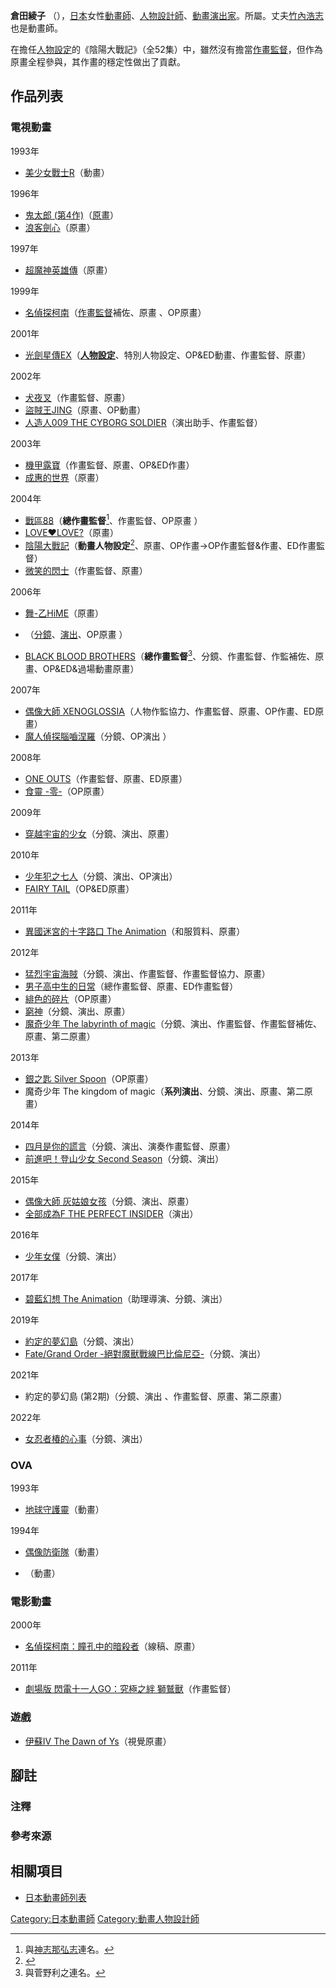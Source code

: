 {{multiple issues|

{{Notability Unreferenced|time=2016-07-17T13:58:36+00:00}}
{{Primarysources|time=2016-07-17T13:58:36+00:00}}
}}
{{noteTA|G1=Anime}}
{{japanese|japanese=倉田 綾子|kana=くらた あやこ|romaji=Kurata Ayako}}
'''倉田綾子'''<!--婚後是否改夫姓繼續參加製作部分未名。-->（{{lang-ja|倉田 綾子}}{{bd||||}}），[[日本|日本]]女性[[動畫師|動畫師]]、[[人物設計|人物設計師]]、[[動畫|動畫]][[戲劇|演出家]]。{{link-ja|Studio LIVE|スタジオ・ライブ}}所屬。丈夫[[竹內浩志|竹內浩志]]也是動畫師。

在擔任[[人物設計|人物設定]]的《陰陽大戰記》（全52集）中，雖然沒有擔當[[作畫監督|作畫監督]]，但作為原畫全程參與，其作畫的穩定性做出了貢獻。

== 作品列表 ==
=== 電視動畫 ===
; 1993年
* [[美少女戰士R|美少女戰士R]]（動畫）
; 1996年
* [[鬼太郎|鬼太郎 (第4作)]]（[[原畫|原畫]]）
* [[浪客劍心|浪客劍心]]（原畫）
; 1997年
* [[魔神英雄傳系列|超魔神英雄傳]]（原畫）
; 1999年
* [[名偵探柯南_(動畫)|名偵探柯南]]（[[作畫監督|作畫監督]]補佐、原畫<!--是先作過原畫再任作畫監督補的部分未明。-->、OP原畫）
; 2001年
* [[光劍星傳EX|光劍星傳EX]]（'''[[人物設計|人物設定]]'''、特別人物設定、OP&ED動畫、作畫監督、原畫）
; 2002年
* [[犬夜叉|犬夜叉]]（作畫監督、原畫）
* [[盜賊王JING|盜賊王JING]]（原畫、OP動畫）
* [[人造人009_(動畫)|人造人009 THE CYBORG SOLDIER]]（演出助手、作畫監督）
; 2003年
* [[機甲露寶|機甲露寶]]（作畫監督、原畫、OP&ED作畫）
* [[成惠的世界|成惠的世界]]（原畫）
; 2004年
* [[戰區88|戰區88]]（'''總作畫監督'''<ref group="注">與[[神志那弘志|神志那弘志]]連名。</ref>、作畫監督、OP原畫<!--OP作畫、原畫部分未明。-->）
* [[LOVE♥LOVE?|LOVE♥LOVE?]]（原畫）
* [[陰陽大戰記|陰陽大戰記]]（'''動畫人物設定'''<ref>{{cite web|url=https://anime.eiga.com/program/100310/|title=陰陽大戰記：作品情報|publisher=Anime Hack|accessdate=2022-06-26|language=ja}}</ref>、原畫、OP作畫→OP作畫監督&作畫、ED作畫監督）
* [[微笑的閃士|微笑的閃士]]（作畫監督、原畫）
; 2006年
* [[舞-乙HiME|舞-乙HiME]]（原畫）
* {{link-ja|牙 -KIBA-|牙 (アニメ)}}（[[分鏡|分鏡]]、[[戲劇|演出]]、OP原畫<!--原畫部分未明。-->）
* [[BLACK_BLOOD_BROTHERS|BLACK BLOOD BROTHERS]]（'''總作畫監督'''<ref group="注">與菅野利之連名。</ref>、分鏡、作畫監督、作監補佐、原畫、OP&ED&過場動畫原畫）
; 2007年
* [[偶像大師_XENOGLOSSIA|偶像大師 XENOGLOSSIA]]（人物作監協力、作畫監督、原畫、OP作畫、ED原畫）
* [[魔人偵探腦嚙涅羅|魔人偵探腦嚙涅羅]]（分鏡、OP演出<!--僅原畫部分未明。-->）
; 2008年
* [[ONE_OUTS|ONE OUTS]]（作畫監督、原畫、ED原畫）
* [[食靈|食靈 -零-]]（OP原畫）
; 2009年
* [[穿越宇宙的少女|穿越宇宙的少女]]（分鏡、演出、原畫）
; 2010年
* [[少年犯之七人|少年犯之七人]]（分鏡、演出、OP演出）
* [[FAIRY_TAIL|FAIRY TAIL]]（OP&ED原畫）
; 2011年
* [[異國迷宮的十字路口|異國迷宮的十字路口 The Animation]]（和服質料、原畫）
; 2012年
* [[迷你裙宇宙海賊|猛烈宇宙海賊]]（分鏡、演出、作畫監督、作畫監督協力、原畫）
* [[男子高中生的日常|男子高中生的日常]]（總作畫監督、原畫、ED作畫監督）
* [[緋色的碎片|緋色的碎片]]（OP原畫）
* [[窮神_(漫畫)|窮神]]（分鏡、演出、原畫）
* [[魔奇少年|魔奇少年 The labyrinth of magic]]（分鏡、演出、作畫監督、作畫監督補佐、原畫、第二原畫）
; 2013年
* [[銀之匙|銀之匙 Silver Spoon]]（OP原畫）
* 魔奇少年 The kingdom of magic（'''系列演出'''、分鏡、演出、原畫、第二原畫）
; 2014年
* [[四月是你的謊言|四月是你的謊言]]（分鏡、演出、演奏作畫監督、原畫）
* [[前進吧！登山少女|前進吧！登山少女 Second Season]]（分鏡、演出）
; 2015年
* [[偶像大師_灰姑娘女孩_(動畫)|偶像大師 灰姑娘女孩]]（分鏡、演出、原畫）
* [[全部成為F|全部成為F THE PERFECT INSIDER]]（演出）
; 2016年
* [[少年女僕|少年女僕]]（分鏡、演出）
; 2017年
* [[碧藍幻想|碧藍幻想 The Animation]]（助理導演、分鏡、演出）
; 2019年
* [[約定的夢幻島|約定的夢幻島]]（分鏡、演出）
* [[Fate/Grand_Order#電視動畫|Fate/Grand Order -絕對魔獸戰線巴比倫尼亞-]]（分鏡、演出）
; 2021年
* 約定的夢幻島 (第2期)（分鏡、演出 、作畫監督、原畫、第二原畫）
; 2022年
* [[女忍者椿的心事|女忍者椿的心事]]（分鏡、演出）

=== OVA ===
; 1993年
* [[地球守護靈|地球守護靈]]（動畫）
; 1994年
* [[偶像防衛隊|偶像防衛隊]]（動畫）
* {{link-ja|魔法公主 Minky Momo|魔法のプリンセス ミンキーモモ|MINKY MOMO IN 啟程之站}}（動畫）

=== 電影動畫 ===
; 2000年
* [[名偵探柯南：瞳孔中的暗殺者|名偵探柯南：瞳孔中的暗殺者]]（線稿、原畫）
; 2011年
* [[閃電十一人GO_究極之絆_獅鷲獸|劇場版 閃電十一人GO：究極之絆 獅鷲獸]]（作畫監督）

=== 遊戲 ===
* [[伊蘇IV|伊蘇IV The Dawn of Ys]]（視覺原畫）

== 腳註 ==
=== 注釋 ===
{{reflist|group="注"}}

=== 參考來源 ===
{{reflist}}

== 相關項目 ==
* [[日本動畫師列表|日本動畫師列表]]

{{DEFAULTSORT:Kurata Ayako}}
[[Category:日本動畫師|Category:日本動畫師]]
[[Category:動畫人物設計師|Category:動畫人物設計師]]
